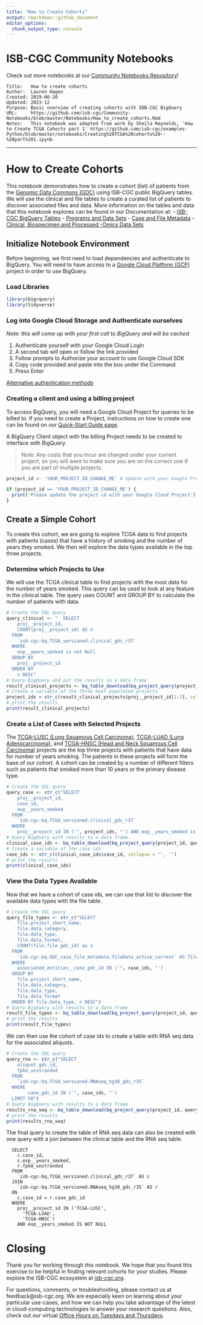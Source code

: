 ```yaml
---
title: "How to Create Cohorts"
output: rmarkdown::github_document
editor_options: 
  chunk_output_type: console
---
```


# ISB-CGC Community Notebooks

Check out more notebooks at our [Community Notebooks Repository](https://github.com/isb-cgc/Community-Notebooks)!

```
Title:   How to create cohorts
Author:  Lauren Hagen
Created: 2019-06-20
Updated: 2023-12
Purpose: Basic overview of creating cohorts with IDB-CGC BigQuery
URL:     https://github.com/isb-cgc/Community-Notebooks/blob/master/Notebooks/How_to_create_cohorts.Rmd
Notes:   This notebook was adapted from work by Sheila Reynolds, 'How to Create TCGA Cohorts part 1' https://github.com/isb-cgc/examples-Python/blob/master/notebooks/Creating%20TCGA%20cohorts%20--%20part%201.ipynb.
```
***

# How to Create Cohorts

This notebook demonstrates how to create a cohort (list) of patients from the [Genomic Data Commons (GDC)](https://portal.gdc.cancer.gov/) using ISB-CGC public BigQuery tables. We will use the clinical and file tables to create a curated list of patients to discover associated files and data. More information on the tables and data that this notebook explores can be found in our Documentation at:
- [ISB-CGC BigQuery Tables](https://isb-cancer-genomics-cloud.readthedocs.io/en/latest/sections/BigQuery.html)
- [Programs and Data Sets](https://isb-cancer-genomics-cloud.readthedocs.io/en/latest/sections/Hosted-Data.html)
- [Case and File Metadata](https://isb-cancer-genomics-cloud.readthedocs.io/en/latest/sections/data/FileMetadata.html)
- [Clinical, Biospecimen and Processed -Omics Data Sets](https://isb-cancer-genomics-cloud.readthedocs.io/en/latest/sections/Hosted-Data.html#clinical-biospecimen-and-processed-omics-data-sets)

## Initialize Notebook Environment
Before beginning, we first need to load dependencies and authenticate to BigQuery. You will need to have access to a [Google Cloud Platform (GCP)](https://cloud.google.com/?hl=en) project in order to use BigQuery.

### Load Libraries

```r
library(bigrquery)
library(tidyverse)
```

### Log into Google Cloud Storage and Authenticate ourselves

*Note: this will come up with your first call to BigQuery and will be cached*

1. Authenticate yourself with your Google Cloud Login
2. A second tab will open or follow the link provided
3. Follow prompts to Authorize your account to use Google Cloud SDK
4. Copy code provided and paste into the box under the Command
5. Press Enter

[Alternative authentication methods](https://bigrquery.r-dbi.org/reference/bq_auth.html)

### Creating a client and using a billing project

To access BigQuery, you will need a Google Cloud Project for queries to be billed to. If you need to create a Project, instructions on how to create one can be found on our [Quick-Start Guide page](https://isb-cancer-genomics-cloud.readthedocs.io/en/latest/sections/HowToGetStartedonISB-CGC.html).

A BigQuery Client object with the billing Project needs to be created to interface with BigQuery.

> Note: Any costs that you incur are charged under your current project, so you will want to make sure you are on the correct one if you are part of multiple projects.

```r
project_id <- 'YOUR_PROJECT_ID_CHANGE_ME' # Update with your Google Project Id
```

```r
if (project_id == 'YOUR_PROJECT_ID_CHANGE_ME') {
  print('Please update the project id with your Google Cloud Project')
}
```

## Create a Simple Cohort
To create this cohort, we are going to explore TCGA data to find projects with patients (cases) that have a history of smoking and the number of years they smoked. We then will explore the data types available in the top three projects.

### Determine which Projects to Use
We will use the TCGA clinical table to find projects with the most data for the number of years smoked. This query can be used to look at any feature in the clinical table. The query uses COUNT and GROUP BY to calculate the number of patients with data.

```r
# Create the SQL query
query_clinical <- "  SELECT
    proj__project_id,
    COUNT(proj__project_id) AS n
  FROM
    `isb-cgc-bq.TCGA_versioned.clinical_gdc_r37`
  WHERE
    exp__years_smoked is not Null
  GROUP BY
    proj__project_id
  ORDER BY
    n DESC"
# Query BigQuery and put the results in a data frame
result_clinical_projects <- bq_table_download(bq_project_query(project_id, query_clinical))
# Create a variable of the three most populated projects
project_ids = str_c(result_clinical_projects$proj__project_id[1:3], collapse="', '")
# print the results
print(result_clinical_projects)
```

### Create a List of Cases with Selected Projects
The [TCGA-LUSC (Lung Squamous Cell Carcinoma)](https://portal.gdc.cancer.gov/projects/TCGA-LUSC), [TCGA-LUAD (Lung Adenocarcinoma)](https://portal.gdc.cancer.gov/projects/TCGA-LUAD), and [TCGA-HNSC (Head and Neck Squamous Cell Carcinoma)](https://portal.gdc.cancer.gov/projects/TCGA-HNSC) projects are the top three projects with patients that have data for number of years smoking. The patients in these projects will form the base of our cohort. A cohort can be created by a number of different filters such as patients that smoked more than 10 years or the primary disease type.

```r
# Create the SQL query
query_case <- str_c("SELECT
    proj__project_id,
    case_id,
    exp__years_smoked
  FROM
    `isb-cgc-bq.TCGA_versioned.clinical_gdc_r37`
  WHERE
    proj__project_id IN ('", project_ids, "') AND exp__years_smoked is not Null")
# Query BigQuery with results to a data frame
clinical_case_ids <- bq_table_download(bq_project_query(project_id, query_case))
# Create a variable of the case ids
case_ids <- str_c(clinical_case_ids$case_id, collapse = "', '")
# print the results
print(clinical_case_ids)
```

### View the Data Types Available
Now that we have a cohort of case ids, we can use that list to discover the available data types with the file table.

```r
# Create the SQL query
query_file_types <- str_c("SELECT
    file.project_short_name,
    file.data_category,
    file.data_type,
    file.data_format,
    COUNT(file.file_gdc_id) as n
  FROM
    `isb-cgc-bq.GDC_case_file_metadata.fileData_active_current` AS file
  WHERE
    associated_entities__case_gdc_id IN ('", case_ids, "')
  GROUP BY
    file.project_short_name,
    file.data_category,
    file.data_type,
    file.data_format
  ORDER BY file.data_type, n DESC")
# Query BigQuery with results to a data frame
result_file_types <- bq_table_download(bq_project_query(project_id, query_file_types))
# print the results
print(result_file_types)
```

We can then use the cohort of case ids to create a table with RNA seq data for the associated aliquots.

```r
# Create the SQL query
query_rna <- str_c("SELECT
    aliquot_gdc_id,
    fpkm_unstranded
  FROM
    `isb-cgc-bq.TCGA_versioned.RNAseq_hg38_gdc_r35`
  WHERE
    	case_gdc_id IN ('", case_ids, "')
  LIMIT 50")
# Query BigQuery with results to a data frame
results_rna_seq <- bq_table_download(bq_project_query(project_id, query_rna))
# print the results
print(results_rna_seq)
```

The final query to create the table of RNA seq data can also be created with one query with a join between the clinical table and the RNA seq table.

```
  SELECT
    c.case_id,
    c.exp__years_smoked,
    r.fpkm_unstranded
  FROM
    `isb-cgc-bq.TCGA_versioned.clinical_gdc_r37` AS c
  JOIN
    `isb-cgc-bq.TCGA_versioned.RNAseq_hg38_gdc_r35` AS r
  ON
    c.case_id = r.case_gdc_id
  WHERE
    proj__project_id IN ('TCGA-LUSC',
      'TCGA-LUAD',
      'TCGA-HNSC')
    AND exp__years_smoked IS NOT NULL
```

# Closing
Thank you for working through this notebook. We hope that you found this exercise to be helpful in finding relevant cohorts for your studies. Please explore the ISB-CGC ecosystem at [isb-cgc.org](isb-cgc.org).

For questions, comments, or troubleshooting, please contact us at feedback@isb-cgc.org. We are especially keen on learning about your particular use-cases, and how we can help you take advantage of the latest in cloud-computing technologies to answer your research questions. Also, check out our virtual [Office Hours on Tuesdays and Thursdays](https://isb-cancer-genomics-cloud.readthedocs.io/en/latest/sections/office_hours.html).
